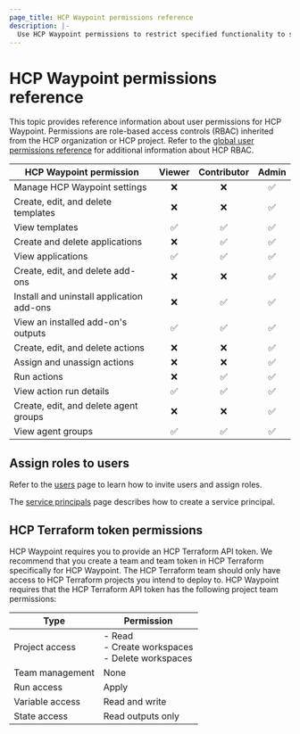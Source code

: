 ```yaml
---
page_title: HCP Waypoint permissions reference
description: |-
  Use HCP Waypoint permissions to restrict specified functionality to specific group and user roles. Learn about the permissions HCP Waypoint grants each role.
---
```


# HCP Waypoint permissions reference

This topic provides reference information about user permissions for HCP Waypoint. Permissions are role-based access controls (RBAC) inherited from 
the HCP organization or HCP project. Refer to the [global user permissions reference](/hcp/docs/hcp/iam/users#user-permissions) 
for additional information about HCP RBAC.

| HCP Waypoint permission                   |  Viewer  | Contributor |  Admin  |
| ----------------------------------------- | :------: | :---------: | :-----: |
| Manage HCP Waypoint settings              | &#10060; | &#10060;    | &#9989; |
| Create, edit, and delete templates        | &#10060; | &#10060;    | &#9989; |
| View templates                            | &#9989;  | &#9989;     | &#9989; |
| Create and delete applications            | &#10060; | &#9989;     | &#9989; |
| View applications                         | &#9989;  | &#9989;     | &#9989; |
| Create, edit, and delete add-ons          | &#10060; | &#10060;    | &#9989; |
| Install and uninstall application add-ons | &#10060; | &#9989;     | &#9989; |
| View an installed add-on's outputs        | &#9989;  | &#9989;     | &#9989; |
| Create, edit, and delete actions          | &#10060; | &#10060;    | &#9989; |
| Assign and unassign actions               | &#10060; | &#10060;    | &#9989; |
| Run actions                               | &#10060; | &#9989;     | &#9989; |
| View action run details                   | &#9989;  | &#9989;     | &#9989; |
| Create, edit, and delete agent groups     | &#10060; | &#10060;    | &#9989; |
| View agent groups                         | &#9989;  | &#9989;     | &#9989; |

## Assign roles to users

Refer to the [users](/hcp/docs/hcp/admin/users) page to learn how to invite users and assign roles.

The [service principals](/hcp/docs/hcp/iam/service-principal) page describes how to create a service principal.

## HCP Terraform token permissions

HCP Waypoint requires you to provide an HCP Terraform API token. We recommend that you create a team and team token in HCP Terraform specifically for HCP Waypoint. The HCP Terraform team should only have access to HCP Terraform projects you intend to deploy to. HCP Waypoint requires that the HCP Terraform API token has the following project team permissions:

| Type | Permission |
| ---- | ---------- |
| Project access | - Read <br />- Create workspaces <br />- Delete workspaces |
| Team management | None |
| Run access | Apply |
| Variable access | Read and write |
| State access | Read outputs only |
